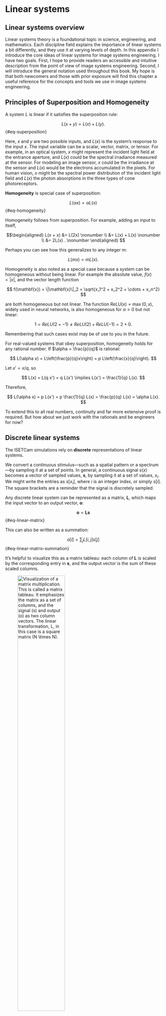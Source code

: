 # Linear systems {#sec-appendix-linear-systems}

## Linear systems overview
Linear systems theory is a foundational topic in science, engineering, and mathematics. Each discipline field explains the importance of linear systems a bit differently, and they use it at varying levels of depth. In this appendix I introduce the core ideas of linear systems for image systems engineering.  I have two goals.  First, I hope to provide readers an accessible and intuitive description from the point of view of image systems engineering. Second, I will introduce the general notation used throughout this book. My hope is that both newcomers and those with prior exposure will find this chapter a useful reference for the concepts and tools we use in image systems engineering.

## Principles of Superposition and Homogeneity {#sec-ls-superposition}
A system $L$ is linear if it satisfies the superposition rule:

$$
L(x + y) = L(x) + L(y).
$$ {#eq-superposition}

Here, $x$ and $y$ are two possible inputs, and $L(x)$ is the system's response to the input $x$. The input variable can be a scalar, vector, matrix, or tensor. For example, in an optical system, $x$ might represent the incident light field at the entrance aperture, and $L(x)$ could be the spectral irradiance measured at the sensor. For modeling an image sensor, $x$ could be the irradiance at the sensor and $L(x)$ would be the electrons accumulated in the pixels.  For human vision, $x$ might be the spectral power distribution of the incident light field and $L(x)$ the photon absorptions in the three types of cone photoreceptors.

**Homogeneity** is special case of superposition:

$$
L(\alpha x) = \alpha L(x)
$$ {#eq-homogeneity}

Homogeneity follows from superposition. For example, adding an input to itself,

$$\begin{aligned}
L(x + x) &= L(2x) \nonumber  \\ 
&= L(x) + L(x) \nonumber \\
&= 2L(x) . \nonumber
\end{aligned}
$$

Perhaps you can see how this generalizes to any integer $m$:

$$
L(m x) = m L(x).
$$

Homogeneity is also noted as a special case because a system can be homogeneous without being linear. For example the absolute value, $f(x) = |x|$, and the vector length function

$$
f(\mathbf{x}) = \|\mathbf{x}\|_2 = \sqrt{x_1^2 + x_2^2 + \cdots + x_n^2}
$$

are both homogeneous but not linear. The function $ReLU(x) = \max(0, x)$, widely used in neural networks, is also homogeneous for $\alpha > 0$ but not linear:

$$
1 = ReLU(2 + -1) \neq ReLU(2) + ReLU(-1) = 2 + 0.
$$

Remembering that such cases exist may be of use to you in the future.

::: {.callout-note title="Extension to Rational Numbers" collapse="false"}

For real-valued systems that obey superposition, homogeneity holds for any rational number. If $\alpha = \frac{p}{q}$ is rational:

$$
L(\alpha x) = L\left(\frac{p}{q}x\right) = p L\left(\frac{x}{q}\right).
$$

Let $x' = x/q$, so

$$
L(x) = L(q x') = q L(x') \implies L(x') = \frac{1}{q} L(x).
$$

Therefore,

$$
L(\alpha x) = p L(x') = p \frac{1}{q} L(x) = \frac{p}{q} L(x) = \alpha L(x).
$$

To extend this to all real numbers, continuity and far more extensive proof is required. But how about we just work with the rationals and be engineers for now?
:::

## Discrete linear systems {#sec-ls-discrete}
The ISETCam simulations rely on **discrete** representations of linear systems.

We convert a continuous stimulus—such as a spatial pattern or a spectrum—by sampling it at a set of points. In general, a continuous signal $s(x)$ becomes a vector of sampled values, $\mathbf{s}$, by sampling it at a set of values, $x_i$.  We might write the entries as $s[x_i]$, where $i$ is an integer index, or simply $s[i]$. The square brackets are a reminder that the signal is discretely sampled.

Any discrete linear system can be represented as a matrix, $\mathbf{L}$, which maps the input vector to an output vector, $\mathbf{o}$:

$$
\mathbf{o} = \mathbf{L} \mathbf{s}
$$ {#eq-linear-matrix}

This can also be written as a summation:

$$
o[i] = \sum_j L[i,j] s[j] 
$$ {#eq-linear-matrix-summation}

It’s helpful to visualize this as a matrix tableau: each column of $\mathbf{L}$ is scaled by the corresponding entry in $\mathbf{s}$, and the output vector is the sum of these scaled columns.

![Visualization of a matrix multiplication.  This is called a matrix tableau.  It emphasizes the matrix as a set of columns, and the signal ($s$) and output ($o$) as two column vectors. The linear transformation, $L$, in this case is a square matrix ($N \times N$).](images/linearsystems/matrixTableau-1.png){#sec-ls-matrix-tableau width=60%}

Some matrices have an inverse, and for these we can estimate the input by measuring the output. Square matrices are particularly simple to work with, and a square matrix means we are matching the sample spacing of the inputs with the sample spacing of the outputs. Some matrices are not invertible, and the best we can do from the measurements is constrain the set of possible inputs.

The notation we use for the vectors and matrices may vary—sometimes the input is naturally an image (a matrix), and we “flatten” it into a vector; other times, we use tricks to keep the image structure intact and still carry out the computation. But the key idea is always the same: in the discrete world, linear systems are matrices that map input vectors to output vectors.

Throughout this volume, I am trying to keep the mathematical typography consistent with this table.

::: {.callout-note title="Some matrix notation" collapse="false"}

| Notation | Meaning |
|----------|---------|
| **Bold capital letter** ($\mathbf{B}$) | Matrix |
| **Bold lower case** ($\mathbf{s}$) | Vector (column, $N \times 1$) |
| *Ordinary lower case* ($\alpha$, $s$) | Scalar (Latin or Greek) |
| *Ordinary upper case* ($L(u,v)$) | 2D matrix or image (continuous) |
| $L[\text{row},\text{col}]$ | Discrete image or matrix (row, col ordering) |
| $\mathbf{B^t}$ | Matrix or vector transpose (superscript $t$) |

:::

## Optics: Pointspread matrix {#sec-ls-point-matrix}
Image systems engineers often examine system performance by measuring the response to a point of light—this is the point spread function (PSF) introduced in @sec-pointspread.  A point of light, $p_i$, is represented by a vector that has $1$ in a single location and zeros elsewhere.  Each column of the linear transformation, $\mathbf{L}$, is the point spread function corresponding to the sampled point, $\text{PSF}_i$.

![Matrix tableau of an optical system with the point spreads in the columns.](images/linearsystems/psfmatrix.png){#fig-ls-matrix-psf width=80%}

I drew this tableau for a one-dimensional point spread, to make the idea clear. For two-dimensional images, we would have to flatten the image data into columns. But only complexity would be added, and the principles would be unchanged.

## Spatial basis functions {#sec-ls-spatial-basis}
The PSF is a fundamental tool, but it has limitations: using a point of light involves very few photons, and PSFs can vary in complex ways that are hard to summarize with just a few parameters. A key insight is that we can use linear models to describe images in many different ways, not just as a collection of points. Some alternative representations are especially useful for analyzing the optical performance of imaging systems.  Here, we use linear models to create alternative representations of the spatial intensity of images, $S[u,v]$. 

A linear model for spatial intensity looks like this:

$$
S[u,v] = \sum_{i} w[i] B_i[u,v]
$${#eq-linear-model}

The functions $B_i[u,v]$ are called **spatial basis functions**, and the scalars $w[i]$ are the weights for each basis function. The image intensity $S[u,v]$ is just a weighted sum of these basis functions.

If we agree on a set of basis functions, then we can describe any image simply by specifying the weights. In fact, when we describe an image as a grid of intensity values, we’re implicitly using a set of point basis functions—each one nonzero at a single location and zero everywhere else.


## Image transforms {#sec-ls-orthogonal-transforms}
For a linear model to be useful, we need a way to find the basis weights from the image. A function that maps an image, $S[u,v]$ to the weights $w[i]$ is called an **image transform**. If we choose **orthogonal basis functions** this transform becomes especially simple. Orthogonal means

$$
0 = \sum_{u,v} B_i[u,v] ~ B_j[u,v]
$$ {#eq-spatial-orthogonal}

for any two pair of different basis functions $B_i$ and $B_j$.

To work with these two-dimensional images mathematically, we often “flatten” each basis function $B_i$ (which is a matrix) into a long column vector by stacking its columns. We do the same for the image $S[u,v]$, turning it into a vector $\mathbf{s}$. If we collect all the basis vectors into the columns of a matrix $\mathbf{B}$, and the weights into a vector $\mathbf{w}$, we can write the linear model from @eq-linear-model as a matrix equation:

$$
\mathbf{s} = \mathbf{B w}
$$ {#eq-linear-model-matrix}

Here, the $i^{th}$ entry in $\mathbf{w}$ multiplies the $i^{th}$ column of $\mathbf{B}$, and the sum gives us the image vector $\mathbf{s}$. This is just a compact way of writing the weighted sum from before.

Now, if the basis functions are orthogonal, then $\mathbf{B^t B}$ is the identity matrix. This makes it easy to recover the weights from the image:

$$
\begin{aligned}
\mathbf{s} &= \mathbf{B w} \\
\mathbf{B^t s} &= \mathbf{B^t B w} \\
\mathbf{B^t s} &= \mathbf{w}
\end{aligned}
$$ {#eq-linear-model-inverse}

In words: just multiply the image vector by the transpose of the basis matrix to calculate the weights. That’s all there is to it!

If the basis functions aren’t orthogonal, we have to work a bit harder and use the inverse of $\mathbf{B}$ to solve for the weights. That’s not usually a problem for computers, but it’s much more convenient when the basis is orthogonal and we can just use the transpose.


:::{.callout-note title="Point basis" collapse="false"}
This seems almost too trivial to mention.  But here we go.

When we describe images as points, $S[u,v]$, we are implicitly using the **point basis**. The points form an orthogonal basis functions—each basis function, $B_i[u,v]$, is zero everywhere except at a single $(u,v)$ location. The weight for each basis function is simply the image intensity at that point, $S[u,v]$. 

$$
S[u,v] = \sum_{u,v} S[u,v] B_i[u,v]
$${#eq-linear-model}

Because each point basis function is nonzero at only one location, the inner product of any two different point basis functions is zero—they are orthogonal by construction.
:::

## Harmonics {#sec-ls-points-harmonics}
Linear models are central to science, engineering, and mathematics. Among the many possible linear models, two orthogonal basis sets are especially important. 

We have repeatedly used the point representation of the image. The point (or “impulse”) representation is so natural that we often take it for granted.  The second is the **harmonic basis** —that is, sine and cosine waves at different spatial frequencies. In the next sections, I explain why harmonics are so valuable for analyzing certain types of linear systems. 

::: {.callout-note title="Dynamic systems" collapse="false"}
In systems that respond over time (like audio or electronics), the equivalent measurement is the **impulse response**—the system’s output when given a very brief input. The impulse response plays the same role as the PSF, just in the time domain. In dynamic systems, the point basis is called the **impulse** and the point spread is the **impulse response**. The mathematical formulation of the impulse or point is often called the **Dirac delta function**, to honor the theoretical physicist Paul Dirac. 
:::

## Eigenfunctions {#sec-ls-eigenfunctions}
An **eigenfunction** (or, in the discrete case, an **eigenvector**) of a system is a special input that produces an output that is simply a scaled version of itself. In other words, when you feed an eigenfunction into a linear system, the system just scales it—nothing else changes. This property is incredibly useful, because it means we can predict exactly what will happen to these inputs.

For a discrete linear system represented by a matrix $\mathbf{L}$, a column vector $\mathbf{e}_i$ is an eigenvector if

$$
\mathbf{L} \mathbf{e}_i = \alpha_i \mathbf{e}_i
$$ {#eq-eigenfunction-definition}

where $\alpha_i$ is the **eigenvalue** associated with $\mathbf{e}_i$. The eigenvalue tells us how much the eigenvector is stretched or shrunk by the transformation.

Many image systems we describe in this book have a **complete set** of orthogonal eigenvectors. By a complete set, I mean (a) the eigenvectors of the system are a basis for the input (@sec-ls-spatial-basis), and (b) the eigenvectors are orthogonal to one another (@sec-ls-orthogonal-transforms). This means we can express any input vector (stimulus) as a weighted sum of the image system's eigenvectors. The power of this observation is that measuring the system response to an eigenvector input is very simple:

$$
\begin{aligned}
\mathbf{o} & = \mathbf{L} \mathbf{s} \\
       & = \mathbf{L} \left(\sum_i \sigma_i \mathbf{e}_i \right) \\
       & = \sum_i \sigma_i \mathbf{L} \mathbf{e}_i \\
       & = \sum_i \sigma_i \alpha_i \mathbf{e}_i
\end{aligned}
$$ {#eq-linear-eigencalculations}

Here, $\mathbf{s}$ is the input, written as a sum of eigenvectors with weights $\sigma_i$. The output $\mathbf{o}$ is just the sum of the same eigenvectors, but now each one is scaled by its eigenvalue $\alpha_i$. This makes analyzing and understanding the system much easier.

Not all linear systems have a complete set of eigenvectors. Only discrete linear systems represented by **normal matrices** are guaranteed to have an orthogonal set of eigenvectors.  The definition of a normal matrix is[^conjugate-transpose].

$$
\mathbf{L L^* = L^* L} .
$$ {#eq-normal-matrix-definition}


[^conjugate-transpose]: The $*$-operator means **conjugate transpose**.
This means take the complex conjugate of each entry ($a + ib \rightarrow a - ib$), and transpose the matrix. For a real matrix, the $*$-operator amounts to the usual matrix transpose. 

## Shift-invariant linear (SIL) systems  {#sec-ls-shiftinvariance}
A practical challenge in characterizing general linear systems is that each input point could have a different point spread function (PSF). That’s a lot to measure! Fortunately, many real systems are much simpler: their PSF is essentially the same, except that it’s shifted to match the shift in input location. In other words, the shape of the PSF doesn’t change—it just translates. We call such systems **shift-invariant**.

Shift-invariant linear systems are common across science and engineering. Many physical devices and phenomena can be well-approximated as shift-invariant, at least over a useful range. This property makes them much easier to calibrate: we only need to measure a single PSF -the response to a single point!- rather than measure every possible point. You can see why for a shift-invariant system the PSF is the key measurement that characterizes the system. 

Because shift invariance simplifies both analysis and computation, many courses on “linear systems” focus almost entirely on the shift-invariant case.

::: {.callout-note title="Shift invariance notation" collapse="true"}
Let’s make the idea of shift invariance a bit more precise. Suppose we use $T()$ to represent a shift (translation) operation. If we shift an image $x$ by an amount $\delta$, we write $T(x, \delta)$. A system $L()$ is shift-invariant if shifting the input and then applying the system gives the same result as applying the system first and then shifting the output (possibly by a scaled amount):

$$
L(T(x, \delta)) \approx T(L(x), \alpha \delta).
$$ {#eq-shiftinvariance-defined}

Here, $\alpha$ is a scale factor that accounts for magnification or other effects. For example, if you move an object by $\delta$ meters, its image might move by $\alpha \delta$ meters on the sensor.
:::

## SIL system matrix
The matrix representation of an SIL, $\mathbf{L}$ is simple and can be visualized.  If the input stimulus is a point, then it is a vector that has a $1$ in a single entry and $0$ elsewhere. The point spread function is the column of the matrix, $\mathbf{L}$.  Since the point spread functions are all the same, except for a shift, the columns are all the same except for a shift. 

If we arrange the sample spacing of the input and output measurements carefully, we can shift the input point by one row and the corresponding column, representing a point spread measurement, will also shift down one row. The entries of the matrix, shown in the tableau, will look like this @fig-ls-circulant-matrix.

![Circulant matrix.](images/linearsystems/circulant-matrix.png){#fig-ls-circulant-matrix width=70%}

For computer simulations, there are many details to keep track of, especially issues relating to the edge and wrapping. For example, we often treat the point spread functions as 'circular', so when a value shifts below the bottom of the matrix, we do not throw it away but we copy it into the missing entry at the top of the column. In @fig-ls-circulant-matrix, the edges of the point spread are all zero, and that made the diagram simpler. 

Have a good look at @fig-ls-circulant-matrix. Feel how simple an SIL system matrix is compared to a general linear system (@sec-ls-matrix-tableau). Linear systems in general are great to work with.  If you are working with an SIL, you are particularly fortunate.  The next section gives another reason why.

## Harmonics:  Eigenvectors for shift-invariance {#sec-ls-harmonics-sil}
We have reached the observation that is the basis of many calculations in the main chapters in the book: the relationship between harmonics and shift invariant linear systems. These ideas are introduced in the main text in @sec-optics-linear-harmonics, where we develop the Discrete Fourier Series (@sec-optics-fourier-series). The ideas continue to be used in many subsequent chapter.

Haromonic functions are *almost* eigenfunctions of shift-invariant linear systems. By almost, I mean that when a harmonic is the input, the output is a scaled harmonic with a possible shift in position (phase). It is not exactly an eigenfunction because two parameters, the amplitude and phase, can change.

The mathematics of this near-miss is managed by expressing the signal using complex instead of real numbers. For complex numbers, which inherently have two parameters, we can say without any guilt that the complex exponentials are eigenvectors of a shift-invariant linear system. Moreover, the complex exponentials are a complete, orthogonal set of eigenfunctions; any input stimulus can be described as the weighted sum of complex exponentials. We relate the complex exponentials back to the real harmonics, using Euler's formula (@eq-Eulers-formula). [^harmonics-FOV].

[^harmonics-FOV]: I explain the relationship between harmonics and shift-invariant linear systems in detail, staying away from complex exponentials, in the Appendix to [Foundations of Vision](https://wandell.github.io/FOV-1995/appendix.html){target=_blank}.

Taken together this means shift-invariant linear systems and harmonics can take advantage of the full power and simplicity of the eigenvector calculations (@eq-linear-eigencalculations). When the input to an optical system is a harmonic function at spatial frequency $f$ and unit contrast, the output image will be a harmonic function at the same frequency. The amplitude and of the output will differ from the input, but we only need to measure these two parameters. This input-output simplicity makes the harmonics very useful tools for system characterization.

::: {.callout-note collapse="true" title='History - linear algebra and matrices'}
When I was an assistant professor, I had the privilege of joining faculty meetings with senior colleagues I deeply admired—Joe Goodman, Ron Bracewell, Tom Cover, and others. In these meetings, we often discussed how best to teach key mathematical ideas to engineering students. The more senior faculty generally favored starting with integrals and continuous functions, emphasizing that these are the true foundation of the mathematics. The younger faculty, who spent much of their time programming, leaned toward teaching with matrices and vectors. I remember Ron Bracewell remarking that continuous functions are the reality, and we should introduce those first—then, only later, show students the "vulgar" discrete approximations that we use because our computational tools require them. Good times.

We all agreed that discrete representations are extremely useful—and today, they are essential. Mathematics framed in terms of vectors and matrices is at the heart of modern neural networks and much of computational science and engineering. That’s the approach I use throughout this book. Still, I remember Bracewell’s advice, and sometimes feel a bit of guilt for not starting with the continuous case.

It helps to know that representing problems with vectors and matrices is not a recent development. The importance of linear algebra and matrix methods was recognized nearly 200 years ago. If you’re interested in the history of these ideas, you can read more here: [History of matrices and linear algebra](resources/history-linear-algebra.html){target=_blank}
:::

## Local linearity {#sec-ls-local-linearity}
No real system is linear for all possible inputs. If you push a system with extremely large signals—say, by shining a laser into a camera or overloading an amplifier—it may behave unpredictably or even break! But for most practical purposes, many systems are linear over a useful range of inputs.

When a system is not linear everywhere, it may still be well-approximated as linear within a limited region of its input space. In other words, the system is **locally linear**: if your keep your signals similar enough to a particular operating point, the system’s behavior is linear, even if it isn’t globally so.

For a locally linear system, the best linear approximation depends on where you are in the input space. The linear model near $x_1$ might look quite different from the linear model near $x_2$. So, when modeling or analyzing a locally linear system, it’s important to know which region you’re working in.

In practice, the optics of most imaging systems are linear over a large range, but they are shift-invariant over a smaller input range, only within a limited region of the field of view. This is called **local shift invariance**. Such a region is known as an **isoplanatic** patch. The shift-invariant analysis applies well to such local regions, and degrades if we measure over larger regions.

This principle of local linearity, or local shift-invariance, is fundamental in mathematics, physics, and engineering.[^taylor-series] It’s the reason why linear models are so widely used, even for systems that aren’t truly linear everywhere.

[^taylor-series]: If you’ve seen the Taylor series expansion in calculus, you’ve already encountered local linearity. Near a point $x$, you can approximate a function by its value at $x$ plus a correction that depends on how far you are from $x$ and the derivative at $x$.
